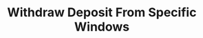 ---
title: Withdraw Deposit From Specific Windows
openapi: post /v1/bidder/withdraw_from_specific_windows
---